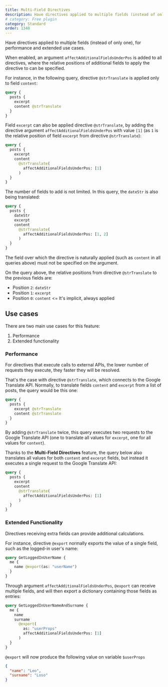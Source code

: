 ```yaml
---
title: Multi-Field Directives
description: Have directives applied to multiple fields (instead of only one), for performance and extended use cases.
# category: Free plugin
category: Standard
order: 1340
---
```


Have directives applied to multiple fields (instead of only one), for performance and extended use cases.

When enabled, an argument `affectAdditionalFieldsUnderPos` is added to all directives, where the relative positions of additional fields to apply the directive to can be specified.

For instance, in the following query, directive `@strTranslate` is applied only to field `content`:

```graphql
query {
  posts {
    excerpt
    content @strTranslate
  }
}
```

Field `excerpt` can also be applied directive `@strTranslate`, by adding the directive argument `affectAdditionalFieldsUnderPos` with value `[1]` (as `1` is the relative position of field `excerpt` from directive `@strTranslate`):

```graphql
query {
  posts {
    excerpt
    content
      @strTranslate(
        affectAdditionalFieldsUnderPos: [1]
      )
  }
}
```

The number of fields to add is not limited. In this query, the `dateStr` is also being translated:

```graphql
query {
  posts {
    dateStr
    excerpt
    content
      @strTranslate(
        affectAdditionalFieldsUnderPos: [1, 2]
      )
  }
}
```

The field over which the directive is naturally applied (such as `content` in all queries above) must not be specified on the argument.

On the query above, the relative positions from directive `@strTranslate` to the previous fields are:

- Position `2`: `dateStr`
- Position `1`: `excerpt`
- Position `0`: `content` \<= It's implicit, always applied

## Use cases

There are two main use cases for this feature:

1. Performance
2. Extended functionality

### Performance

For directives that execute calls to external APIs, the lower number of requests they execute, they faster they will be resolved.

That's the case with directive `@strTranslate`, which connects to the Google Translate API. Normally, to translate fields `content` and `excerpt` from a list of posts, the query would be this one:

```graphql
query {
  posts {
    excerpt @strTranslate
    content @strTranslate
  }
}
```

By adding `@strTranslate` twice, this query executes two requests to the Google Translate API (one to translate all values for `excerpt`, one for all values for `content`).

Thanks to the **Multi-Field Directives** feature, the query below also translates all values for both `content` and `excerpt` fields, but instead it executes a single request to the Google Translate API:

```graphql
query {
  posts {
    excerpt
    content
      @strTranslate(
        affectAdditionalFieldsUnderPos: [1]
      )
  }
}
```

### Extended Functionality

Directives receiving extra fields can provide additional calculations.

For instance, directive `@export` normally exports the value of a single field, such as the logged-in user's name:

```graphql
query GetLoggedInUserName {
  me {
    name @export(as: "userName")
  }
}
```

Through argument `affectAdditionalFieldsUnderPos`, `@export` can receive multiple fields, and will then export a dictionary containing those fields as entries:

```graphql
query GetLoggedInUserNameAndSurname {
  me {
    name
    surname
      @export(
        as: "userProps"
        affectAdditionalFieldsUnderPos: [1]
      )
  }
}
```

`@export` will now produce the following value on variable `$userProps`

```json
{
  "name": "Leo",
  "surname": "Loso"
}
```
